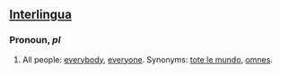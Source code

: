 ==[[Interlingua]]==
===Pronoun, ''pl''===
# All people: [[everybody]], [[everyone]]. Synonyms: [[tote le mundo]], [[omnes]].